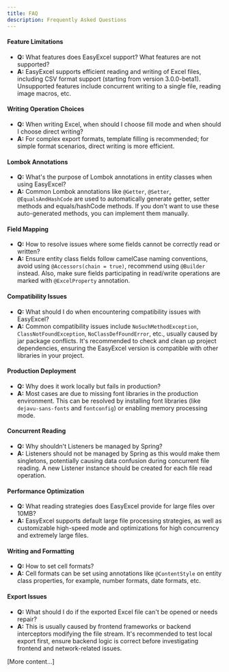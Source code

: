 ```yaml
---
title: FAQ
description: Frequently Asked Questions
---
```


#### Feature Limitations
- **Q:** What features does EasyExcel support? What features are not supported?
- **A:** EasyExcel supports efficient reading and writing of Excel files, including CSV format support (starting from version 3.0.0-beta1). Unsupported features include concurrent writing to a single file, reading image macros, etc.

#### Writing Operation Choices
- **Q:** When writing Excel, when should I choose fill mode and when should I choose direct writing?
- **A:** For complex export formats, template filling is recommended; for simple format scenarios, direct writing is more efficient.

#### Lombok Annotations
- **Q:** What's the purpose of Lombok annotations in entity classes when using EasyExcel?
- **A:** Common Lombok annotations like `@Getter`, `@Setter`, `@EqualsAndHashCode` are used to automatically generate getter, setter methods and equals/hashCode methods. If you don't want to use these auto-generated methods, you can implement them manually.

#### Field Mapping
- **Q:** How to resolve issues where some fields cannot be correctly read or written?
- **A:** Ensure entity class fields follow camelCase naming conventions, avoid using `@Accessors(chain = true)`, recommend using `@Builder` instead. Also, make sure fields participating in read/write operations are marked with `@ExcelProperty` annotation.

#### Compatibility Issues
- **Q:** What should I do when encountering compatibility issues with EasyExcel?
- **A:** Common compatibility issues include `NoSuchMethodException`, `ClassNotFoundException`, `NoClassDefFoundError`, etc., usually caused by jar package conflicts. It's recommended to check and clean up project dependencies, ensuring the EasyExcel version is compatible with other libraries in your project.

#### Production Deployment
- **Q:** Why does it work locally but fails in production?
- **A:** Most cases are due to missing font libraries in the production environment. This can be resolved by installing font libraries (like `dejavu-sans-fonts` and `fontconfig`) or enabling memory processing mode.

#### Concurrent Reading
- **Q:** Why shouldn't Listeners be managed by Spring?
- **A:** Listeners should not be managed by Spring as this would make them singletons, potentially causing data confusion during concurrent file reading. A new Listener instance should be created for each file read operation.

#### Performance Optimization
- **Q:** What reading strategies does EasyExcel provide for large files over 10MB?
- **A:** EasyExcel supports default large file processing strategies, as well as customizable high-speed mode and optimizations for high concurrency and extremely large files.

#### Writing and Formatting
- **Q:** How to set cell formats?
- **A:** Cell formats can be set using annotations like `@ContentStyle` on entity class properties, for example, number formats, date formats, etc.

#### Export Issues
- **Q:** What should I do if the exported Excel file can't be opened or needs repair?
- **A:** This is usually caused by frontend frameworks or backend interceptors modifying the file stream. It's recommended to test local export first, ensure backend logic is correct before investigating frontend and network-related issues.

[More content...] 